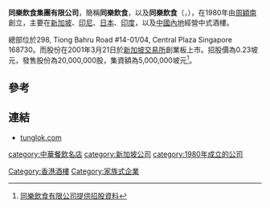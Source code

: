 '''同樂飲食集團有限公司'''，簡稱'''同樂飲食'''，以及'''同樂飲食'''（'''{{lang-en|Tung Lok Restaurants (2000) Limited}}'''，{{sgx|540}}），在1980年由[[周穎南|周穎南]]創立，主要在[[新加坡|新加坡]]、[[印尼|印尼]]、[[日本|日本]]、[[印度|印度]]，以及[[中國內地|中國內地]]經營中式酒樓。

總部位於298, Tiong Bahru Road #14-01/04, Central Plaza Singapore 168730。而股份在2001年3月21日於[[新加坡交易所|新加坡交易所]]創業板上市。招股價為0.23坡元，發售股份為20,000,000股，集資額為5,000,000坡元<ref>[http://info.sgx.com/webipo.nsf/IPOAttachmentsName/TUNG%20LOK%20RESTAURANTS%20(2000)%20LTD/$File/TungLok.pdf 同樂飲食有限公司提供招股資料]{{dead link|date=2018年5月 |bot=InternetArchiveBot |fix-attempted=yes }}</ref>。

==參考==
{{reflist}}

==連結==
*[http://www.tunglok.com tunglok.com] {{Wayback|url=http://www.tunglok.com/ |date=20170803053650 }}

[[category:中華餐飲名店|category:中華餐飲名店]]
[[Category:香港酒樓|Category:香港酒樓]]
[[category:新加坡公司|category:新加坡公司]]
[[category:1980年成立的公司|category:1980年成立的公司]]
[[Category:家族式企業|Category:家族式企業]]
{{company-stub}}